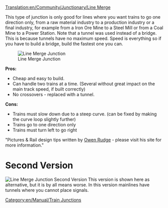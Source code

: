 [[Translation:en/Community/Junctionary/Line Merge]]
{{en/Community/Junctionary/Navigation}}

This type of junction is only good for lines where you want trains to go one direction only, from a raw material industry to a production industry or a final industry, for example from a Iron Ore Mine to a Steel Mill or from a Coal Mine to a Power Station. Note that a tunnel was used instead of a bridge. This is because tunnels have no maximum speed. Speed is everything so if you have to build a bridge, build the fastest one you can.

[[File:en/Community/Junctionary/3way trackmerge.png|none|frame|Line Merge Junction]]

'''Pros:'''

*Cheap and easy to build.
*Can handle two trains at a time. (Several without great impact on the main track speed, if built correctly)
*No crossovers - replaced with a tunnel.


'''Cons:'''

*Trains must slow down due to a steep curve. (can be fixed by making the curve loop slightly further)
*Trains go to one direction only
*Trains must turn left to go right


"Pictures & Rail design tips written by [http://www.owenrudge.net/TT/ Owen Rudge] - please visit his site for more information."

=Second Version=
[[File:en/Community/Junctionary/3way trackmerge2.png|none|frame|Line Merge Junction Second Version]]
This version is shown here as alternative, but it is by all means worse. In this version mainlines have tunnels where you cannot place signals.

[[Category:en/Manual/Train Junctions]]